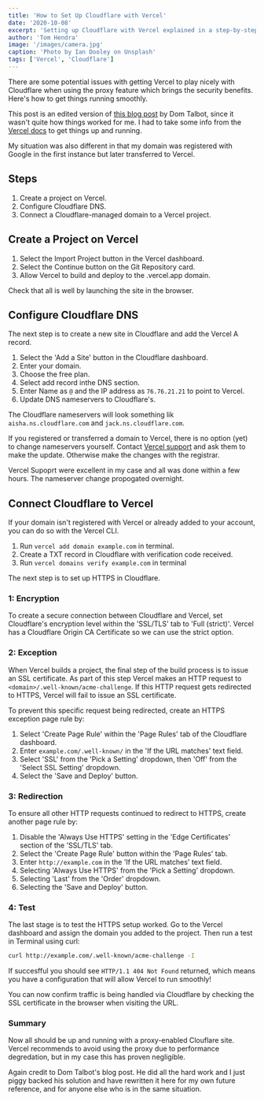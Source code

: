 ```yaml
---
title: 'How to Set Up Cloudflare with Vercel'
date: '2020-10-08'
excerpt: 'Setting up Cloudflare with Vercel explained in a step-by-step guide.'
author: 'Tom Hendra'
image: '/images/camera.jpg'
caption: 'Photo by Ian Dooley on Unsplash'
tags: ['Vercel', 'Cloudflare']
---
```


There are some potential issues with getting Vercel to play nicely with
Cloudflare when using the proxy feature which brings the security benefits.
Here's how to get things running smoothly.

This post is an edited version of
[this blog post](https://levelup.gitconnected.com/how-to-set-up-cloudflare-with-zeit-93daa7d45dd)
by Dom Talbot, since it wasn't quite how things worked for me. I had to take
some info from the
[Vercel docs](https://vercel.com/knowledge/using-cloudflare-with-vercel) to get
things up and running.

My situation was also different in that my domain was registered with Google in
the first instance but later transferred to Vercel.

## Steps

1.  Create a project on Vercel.
2.  Configure Cloudflare DNS.
3.  Connect a Cloudflare-managed domain to a Vercel project.

## Create a Project on Vercel

1.  Select the Import Project button in the Vercel dashboard.
2.  Select the Continue button on the Git Repository card.
3.  Allow Vercel to build and deploy to the .vercel.app domain.

Check that all is well by launching the site in the browser.

## Configure Cloudflare DNS

The next step is to create a new site in Cloudflare and add the Vercel A record.

1.  Select the 'Add a Site' button in the Cloudflare dashboard.
2.  Enter your domain.
3.  Choose the free plan.
4.  Select add record inthe DNS section.
5.  Enter Name as `@` and the IP address as `76.76.21.21` to point to Vercel.
6.  Update DNS nameservers to Cloudflare's.

The Cloudflare nameservers will look something lik `aisha.ns.cloudflare.com` and
`jack.ns.cloudflare.com`.

If you registered or transferred a domain to Vercel, there is no option (yet) to
change nameservers yourself. Contact [Vercel support](mailto:support@vercel.com)
and ask them to make the update. Otherwise make the changes with the registrar.

Vercel Supoprt were excellent in my case and all was done within a few hours.
The nameserver change propogated overnight.

## Connect Cloudflare to Vercel

If your domain isn't registered with Vercel or already added to your account,
you can do so with the Vercel CLI.

1.  Run `vercel add domain example.com` in terminal.
2.  Create a TXT record in Cloudflare with verification code received.
3.  Run `vercel domains verify example.com` in terminal

The next step is to set up HTTPS in Cloudflare.

### 1: Encryption

To create a secure connection between Cloudflare and Vercel, set Cloudflare's
encryption level within the 'SSL/TLS' tab to 'Full (strict)'. Vercel has a
Cloudflare Origin CA Certificate so we can use the strict option.

### 2: Exception

When Vercel builds a project, the final step of the build process is to issue an
SSL certificate. As part of this step Vercel makes an HTTP request to
`<domain>/.well-known/acme-challenge`. If this HTTP request gets redirected to
HTTPS, Vercel will fail to issue an SSL certificate.

To prevent this specific request being redirected, create an HTTPS exception
page rule by:

1.  Select 'Create Page Rule' within the 'Page Rules' tab of the Cloudflare
    dashboard.
2.  Enter `example.com/.well-known/` in the 'If the URL matches' text field.
3.  Select 'SSL' from the 'Pick a Setting' dropdown, then 'Off' from the 'Select
    SSL Setting' dropdown.
4.  Select the 'Save and Deploy' button.

### 3: Redirection

To ensure all other HTTP requests continued to redirect to HTTPS, create another
page rule by:

1.  Disable the 'Always Use HTTPS' setting in the 'Edge Certificates' section of
    the 'SSL/TLS' tab.
2.  Select the 'Create Page Rule' button within the 'Page Rules' tab.
3.  Enter `http://example.com` in the 'If the URL matches' text field.
4.  Selecting 'Always Use HTTPS' from the 'Pick a Setting' dropdown.
5.  Selecting 'Last' from the 'Order' dropdown.
6.  Selecting the 'Save and Deploy' button.

### 4: Test

The last stage is to test the HTTPS setup worked. Go to the Vercel dashboard and
assign the domain you added to the project. Then run a test in Terminal using
curl:

```bash
curl http://example.com/.well-known/acme-challenge -I
```

If succesfful you should see `HTTP/1.1 404 Not Found` returned, which means you
have a configuration that will allow Vercel to run smoothly!

You can now confirm traffic is being handled via Cloudflare by checking the SSL
certificate in the browser when visiting the URL.

### Summary

Now all should be up and running with a proxy-enabled Clouflare site. Vercel
recommends to avoid using the proxy due to performance degredation, but in my
case this has proven negligible.

Again credit to Dom Talbot's blog post. He did all the hard work and I just
piggy backed his solution and have rewritten it here for my own future
reference, and for anyone else who is in the same situation.
